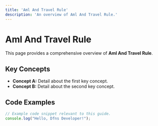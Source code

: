 ```yaml
---
title: 'Aml And Travel Rule'
description: 'An overview of Aml And Travel Rule.'
---
```


# Aml And Travel Rule

This page provides a comprehensive overview of **Aml And Travel Rule**.

## Key Concepts

* **Concept A:** Detail about the first key concept.
* **Concept B:** Detail about the second key concept.

## Code Examples

```typescript
// Example code snippet relevant to this guide.
console.log("Hello, Dfns Developer!");
```
